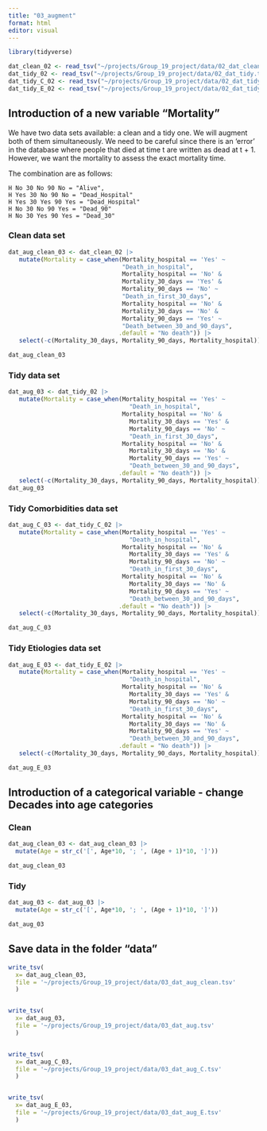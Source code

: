 ```yaml
---
title: "03_augment"
format: html
editor: visual
---
```


```r
library(tidyverse)

dat_clean_02 <- read_tsv("~/projects/Group_19_project/data/02_dat_clean.tsv")
dat_tidy_02 <- read_tsv("~/projects/Group_19_project/data/02_dat_tidy.tsv")
dat_tidy_C_02 <- read_tsv("~/projects/Group_19_project/data/02_dat_tidy_C.tsv")
dat_tidy_E_02 <- read_tsv("~/projects/Group_19_project/data/02_dat_tidy_E.tsv")
```

## Introduction of a new variable "Mortality"

We have two data sets available: a clean and a tidy one. We will augment both of them simultaneously. We need to be careful since there is an 'error' in the database where people that died at time t are written as dead at t + 1. However, we want the mortality to assess the exact mortality time.

The combination are as follows:

```         
H No 30 No 90 No = "Alive", 
H Yes 30 No 90 No = "Dead_Hospital" 
H Yes 30 Yes 90 Yes = "Dead_Hospital" 
H No 30 No 90 Yes = "Dead_90" 
H No 30 Yes 90 Yes = "Dead_30"
```

### Clean data set

```r
dat_aug_clean_03 <- dat_clean_02 |> 
   mutate(Mortality = case_when(Mortality_hospital == 'Yes' ~ 
                                "Death_in_hospital", 
                                Mortality_hospital == 'No' & 
                                Mortality_30_days == 'Yes' & 
                                Mortality_90_days == 'No' ~ 
                                "Death_in_first_30_days", 
                                Mortality_hospital == 'No' & 
                                Mortality_30_days == 'No' & 
                                Mortality_90_days == 'Yes' ~ 
                                "Death_between_30_and_90_days",
                               .default = "No death")) |> 
   select(-c(Mortality_30_days, Mortality_90_days, Mortality_hospital))

dat_aug_clean_03
```

### Tidy data set

```r
dat_aug_03 <- dat_tidy_02 |> 
   mutate(Mortality = case_when(Mortality_hospital == 'Yes' ~ 
                                  "Death_in_hospital", 
                                Mortality_hospital == 'No' & 
                                  Mortality_30_days == 'Yes' & 
                                  Mortality_90_days == 'No' ~ 
                                  "Death_in_first_30_days", 
                                Mortality_hospital == 'No' & 
                                  Mortality_30_days == 'No' & 
                                  Mortality_90_days == 'Yes' ~ 
                                  "Death_between_30_and_90_days", 
                               .default = "No death")) |> 
   select(-c(Mortality_30_days, Mortality_90_days, Mortality_hospital))
dat_aug_03
```

### Tidy Comorbidities data set

```r
dat_aug_C_03 <- dat_tidy_C_02 |> 
   mutate(Mortality = case_when(Mortality_hospital == 'Yes' ~ 
                                  "Death_in_hospital", 
                                Mortality_hospital == 'No' & 
                                  Mortality_30_days == 'Yes' & 
                                  Mortality_90_days == 'No' ~ 
                                  "Death_in_first_30_days", 
                                Mortality_hospital == 'No' & 
                                  Mortality_30_days == 'No' & 
                                  Mortality_90_days == 'Yes' ~ 
                                  "Death_between_30_and_90_days", 
                               .default = "No death")) |> 
   select(-c(Mortality_30_days, Mortality_90_days, Mortality_hospital))

dat_aug_C_03
```

### Tidy Etiologies data set

```r
dat_aug_E_03 <- dat_tidy_E_02 |> 
   mutate(Mortality = case_when(Mortality_hospital == 'Yes' ~ 
                                  "Death_in_hospital", 
                                Mortality_hospital == 'No' & 
                                  Mortality_30_days == 'Yes' & 
                                  Mortality_90_days == 'No' ~ 
                                  "Death_in_first_30_days", 
                                Mortality_hospital == 'No' & 
                                  Mortality_30_days == 'No' & 
                                  Mortality_90_days == 'Yes' ~ 
                                  "Death_between_30_and_90_days", 
                               .default = "No death")) |> 
   select(-c(Mortality_30_days, Mortality_90_days, Mortality_hospital))

dat_aug_E_03
```

## Introduction of a categorical variable - change Decades into age categories

### Clean

```r
dat_aug_clean_03 <- dat_aug_clean_03 |>
  mutate(Age = str_c('[', Age*10, '; ', (Age + 1)*10, ']'))

dat_aug_clean_03
```

### Tidy

```r
dat_aug_03 <- dat_aug_03 |>
  mutate(Age = str_c('[', Age*10, '; ', (Age + 1)*10, ']'))

dat_aug_03
```

## Save data in the folder "data"

```r
write_tsv(
  x= dat_aug_clean_03, 
  file = '~/projects/Group_19_project/data/03_dat_aug_clean.tsv'
  )


write_tsv(
  x= dat_aug_03, 
  file = '~/projects/Group_19_project/data/03_dat_aug.tsv'
  )


write_tsv(
  x= dat_aug_C_03, 
  file = '~/projects/Group_19_project/data/03_dat_aug_C.tsv'
  )


write_tsv(
  x= dat_aug_E_03, 
  file = '~/projects/Group_19_project/data/03_dat_aug_E.tsv'
  )
```
